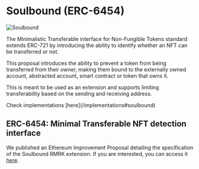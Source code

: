 
# Soulbound (ERC-6454)

<Image src="/images/modules/5-Soulbound.png" alt="Soulbound" width={500} height={500} />


The Minimalistic Transferable interface for Non-Fungible Tokens standard extends ERC-721 by introducing the ability to identify whether an NFT can be transferred or not.

This proposal introduces the ability to prevent a token from being transferred from their owner, making them bound to the externally owned account, abstracted account, smart contract or token that owns it.

This is meant to be used as an extension and supports limiting transferability based on the sending and receiving address.

<Callout type='info' emoji='⚙️'>
    Check implementations [here](/implementations#soulbound)
</Callout>

## ERC-6454: Minimal Transferable NFT detection interface

We published an Ethereum Improvement Proposal detailing the specification of the Soulbound RMRK extension. If you are interested, you can access it [here](https://eips.ethereum.org/EIPS/eip-6454).
